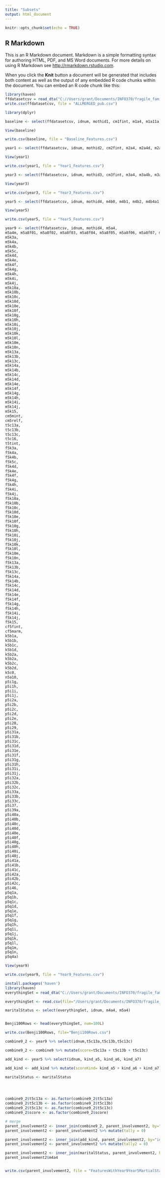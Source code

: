 ```yaml
---
title: "Subsets"
output: html_document
---
```


```r
knitr::opts_chunk$set(echo = TRUE)
```

## R Markdown

This is an R Markdown document. Markdown is a simple formatting syntax for authoring HTML, PDF, and MS Word documents. For more details on using R Markdown see <http://rmarkdown.rstudio.com>.

When you click the **Knit** button a document will be generated that includes both content as well as the output of any embedded R code chunks within the document. You can embed an R code chunk like this:

```r
library(haven)
ffdatasetcsv = read_dta("C://Users/grant/Documents/INFO370/fragile_families/ALLMERGED_pub.dta")
write.csv(ffdatasetcsv, file = "ALLMERGED_pub.csv")

library(dplyr)

baseline <- select(ffdatasetcsv, idnum, mothid1, cm1fint, m1a4, m1a11a, m1a11b, m1a11c, m1a11d, cm1age, cm1bsex, m1b2, m1b3, m1b11a, m1b22a, m1b11b, m1b22b, m1b11c, m1b22c, m1b11d, m1b22d, m1b13b, m1b25b, m1b13c, m1b25c, m1b16, m1b17, m1g2, m1g3, m1g4, fathid1, f1b5a, f1b11a, f1b22a, f1b5b, f1b11b, f1b22b, f1b5c, f1b11c, f1b22c, f1b5d, f1b11d, f1b22d, f1b13b, f1b13c, f1b16, f1b17, f1g3, f1g4, f1g2)

View(baseline)

write.csv(baseline, file = "Baseline_Features.csv")

```

```r
year1 <- select(ffdatasetcsv, idnum, mothid2, cm2fint, m2a4, m2a4d, m2a10, m2a11, cm2age, cm2b_age, m2b15, m2b18a, m2b18b, m2b18c, m2b18d, m2b18e, m2b18f, m2b18g, m2b18h, m2b19, m2b19a, mx2b20b, m2b21, m2b21a, m2c1, m2c1a, m2c2a, m2c2b1, m2c2b2, m2c2e, m2c2f, m2c3a, m2c3b, m2c3c, m2c3d, m2c3e, m2c3f, m2c3g, m2c3h, m2c3i, m2c3j, mx2c2c, m2c4)

View(year1)

write.csv(year1, file = "Year1_Features.csv")
```

```r
year3 <- select(ffdatasetcsv, idnum, mothid3, cm3fint, m3a4, m3a4b, m3a8c, m3a9, cm3age, cm3b_age, m3a4a, m3a4a1, m3a4a2, m3a4b, m3a9, m3b4a, m3b4c, m3b4d, m3b4e, m3b4f, m3b4b, m3b4m, m3b4g, m3b4h, m3b4i, m3b4k, m3b4k, m3b4l, m3b5, m3b5a, m3b7, m3b7a, m3c1, m3c1a, m3c2a, m3c2b1, m3c2b2, m3c2c, m3c2d, m3c3a, m3c3f, m3c3g, m3c3h, m3c3j, m3c3b, m3c3m, m3c4, m3c3c, m3c3d, m3c3e, m3c3i, m3c3k, m3c3l)

View(year3)

write.csv(year3, file = "Year3_Features.csv")

```

```r
year5 <- select(ffdatasetcsv, idnum, mothid4, m4b0, m4b1, m4b2, m4b4a1, m4b26a, m4b4a2, m4b26b, m4b4a3, m4b26c, m4b4a4, m4b26d, m4b4a5, m4b26e, m4b4a6, m4b26f, m4b4a7, m4b26g, m4b4a8, m4b26h, m4b5, m4b5a, m4b8, m4b8a, m4b8b, m4b27, m4b28a, m4b28b, m4b28c, m4c3a, m4c3b, m4c3c, m4c3d, m4c3e, m4c3f, m4c3g, m4c3h, m4c4, m4c4a, m4c5, m4c7a, m4c7b, m4c7c, m4c7d, m4c26a, m4c26b, m4c26c, m4c26d, m4i0e, m4j18, kind_a5, kind_a6, kind_a7, kind_b1a, kind_b1b, kind_b1c, kind_b1d, kind_b1e, kind_b1f, kind_b1g, kind_b1h, kind_b1i)

View(year5)

write.csv(year5, file = "Year5_Features.csv")
```

```r
year9 <- select(ffdatasetcsv, idnum, mothid4, m5a4,
m5a4m, m5a8f01, m5a8f02, m5a8f03, m5a8f04, m5a8f05, m5a8f06, m5a8f07, m5a8f08, m5a8f09, m5a8f10,
m5k3a,
m5k4a,
m5k4b,
m5k5c,
m5k4d,
m5k4e,
m5k4f,
m5k4g,
m5k4h,
m5k4i,
m5k4j,
m5k10a,
m5k10b,
m5k10c,
m5k10d,
m5k10e,
m5k10f,
m5k10g,
m5k10h,
m5k10i,
m5k10j,
m5k10k,
m5k10l,
m5k10m,
m5k10n,
m5k13a,
m5k13b,
m5k13c,
m5k14a,
m5k14b,
m5k14c,
m5k14d,
m5k14e,
m5k14f,
m5k14g,
m5k14h,
m5k14i,
m5k14j,
m5k15,
cm5mint,
cm5relf,
t5c13a,
t5c13b,
t5c13c,
t5c16,
t5tint,
f5k3a,
f5k4a,
f5k4b,
f5k5c,
f5k4d,
f5k4e,
f5k4f,
f5k4g,
f5k4h,
f5k4i,
f5k4j,
f5k10a,
f5k10b,
f5k10c,
f5k10d,
f5k10e,
f5k10f,
f5k10g,
f5k10h,
f5k10i,
f5k10j,
f5k10k,
f5k10l,
f5k10m,
f5k10n,
f5k13a,
f5k13b,
f5k13c,
f5k14a,
f5k14b,
f5k14c,
f5k14d,
f5k14e,
f5k14f,
f5k14g,
f5k14h,
f5k14i,
f5k14j,
f5k15,
cf5fint,
cf5marm,
k5b1a,
k5b1b,
k5b1c,
k5b1d,
k5b2a,
k5b2a,
k5b2c,
k5b2d,
k5c0,
n5a10,
p5i1g,
p5i1h,
p5i1i,
p5i1j,
p5i2a,
p5i2b,
p5i2c,
p5i2d,
p5i2e,
p5i28,
p5i29,
p5i31a,
p5i31b,
p5i31c,
p5i31d,
p5i31e,
p5i31f,
p5i31g,
p5i31h,
p5i31i,
p5i31j,
p5i32a,
p5i32b,
p5i32c,
p5i33a,
p5i33b,
p5i33c,
p5i37,
p5i39a,
p5i40a,
p5i40b,
p5i40c,
p5i40d,
p5i40e,
p5i40f,
p5i40g,
p5i40h,
p5i40i,
p5i40j,
p5i41a,
p5i41b,
p5i41c,
p5i42a,
p5i42b,
p5i42c,
p5i46,
p5q1a,
p5q1b,
p5q1c,
p5q1d,
p5q1e,
p5q1f,
p5q1g,
p5q1h,
p5q1i,
p5q1j,
p5q1k,
p5q1l,
p5q1m,
p5q1n,
p5q4a)

View(year9)

write.csv(year9, file = "Year9_Features.csv")
```

```r
install.packages('haven')
library(haven)
everythingSet = read_dta("C://Users/grant/Documents/INFO370/fragile_families/ALLMERGED_pub.dta")

everythingSet <- read.csv(file="/Users/grant/Documents/INFO370/fragile_families/ALLMERGED_pub.csv",header=TRUE,sep=",")

maritalStatus <- select(everythingSet, idnum, m4a4, m5a4)


Benji100Rows <- head(everythingSet, num=100L)

write.csv(Benji100Rows, file="Benji100Rows.csv")

combine9_2 <- year9 %>% select(idnum,t5c13a,t5c13b,t5c13c)

combine9_2 <- combine9 %>% mutate(score=t5c13a + t5c13b + t5c13c)

add_kind <- year5 %>% select(idnum, kind_a5, kind_a6, kind_a7)

add_kind <- add_kind %>% mutate(scoreKind= kind_a5 + kind_a6 + kind_a7)

maritalStatus <- maritalStatus




combine9_2$t5c13a <- as.factor(combine9_2$t5c13a)
combine9_2$t5c13b <- as.factor(combine9_2$t5c13b)
combine9_2$t5c13c <- as.factor(combine9_2$t5c13c)
combine9_2$score <- as.factor(combine9_2$score)

# merge
parent_involvement2 <- inner_join(combine9_2, parent_involvement2, by="idnum")
parent_involvement2 <- parent_involvement2 %>% mutate(tally = 0)

parent_involvement2 <- inner_join(add_kind, parent_involvement2, by="idnum")
parent_involvement2 <- parent_involvement2 %>% mutate(tally2 = 0)

parent_involvement2 <- inner_join(maritalStatus, parent_involvement2, by="idnum")
parent_involvement2$m4a4


write.csv(parent_involvement2, file = "FeaturesWithYear9Year5MartialStatus.csv")
```